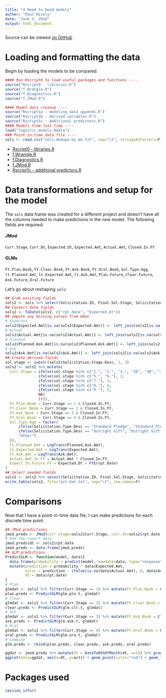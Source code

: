 ```yaml
---
title: "4 Head to head models"
author: "Paul Hively"
date: "June 3, 2016"
output: html_document
---
```


Source can be viewed [on GitHub](https://github.com/phively/gsb-sols-proj/blob/master/4%20Head%20to%20head%20models.Rmd)

# Loading and formatting the data

Begin by loading the models to be compared.

```r
#### Run Rscript0 to load useful packages and functions ----
source("Rscript0 - libraries.R")
source("f.Wrangle.R")
source("f.Diagnostics.R")
source("f.JMod.R")
```
```r
#### Model data cleanup ----
source("Rscript1a - modeling data appends.R")
source("Rscript1b - derived variables.R")
source("Rscript1c - additional predictors.R")
#### Models from last time ----
load("logistic.models.Rdata")
### Point-in-time data file ----
sols <- read.csv("sols.dedupe.by.mo.txt", sep="\t", stringsAsFactors=F)
```

* [Rscript0 - libraries.R](https://github.com/phively/gsb-sols-proj/blob/master/Rscript0%20-%20libraries.R)
* [f.Wrangle.R](https://github.com/phively/gsb-sols-proj/blob/master/f.Wrangle.R)
* [f.Diagnostics.R](https://github.com/phively/gsb-sols-proj/blob/master/f.Diagnostics.R)
* [f.JMod.R](https://github.com/phively/gsb-sols-proj/blob/master/f.JMod.R)
* [Rscript1c - additional predictors.R](https://github.com/phively/gsb-sols-proj/blob/master/Rscript1c%20-%20additional%2predictors.R)

# Data transformations and setup for the model

The `sols` data frame was created for a different project and doesn't have all the columns needed to make predictions in the new model. The following fields are required:

#### JMod
`Curr.Stage`, `Curr.Dt`, `Expected.Dt`, `Expected.Amt`, `Actual.Amt`, `Closed.In.FY`

#### GLMs
`FY.Plan.Book`, `FY.Clear.Book`, `FY.Ask.Book`, `FY.Oral.Book`, `Sol.Type.Agg`, `lt.Planned.Amt`, `lt.Expected.Amt`, `lt.Ask.Amt`, `Plan.Future`, `Clear.Future`, `Ask.Future`, `Oral.Future`

Let's go about reshaping `sols`:

```r
## Grab existing fields
sols2 <- sols %>% select(Solicitation.ID, Final.Sol.Stage, Solicitation.Stage.Desc, filename, rpt.date, Expected.Dt, Expected.Amt, Actual.Amt, Resolved.In.FY, Closed.In.FY, Solicitation.Type.Desc, Planned.Ask.Amt, Ask.Amt)
## Convert date fields
sols2 <- ToDate(sols2, c("rpt.date", "Expected.Dt"))
## Impute any missing values from mdat
# Expected
sols2$Expected.Amt[is.na(sols2$Expected.Amt)] <- left_join(sols2[is.na(sols2$Expected.Amt), c("Solicitation.ID", "Expected.Amt")], mdat[, c("Solicitation.ID", "Expected.Amt")], by="Solicitation.ID")[, 3]
# Actual
sols2$Actual.Amt[is.na(sols2$Actual.Amt)] <- left_join(sols2[is.na(sols2$Actual.Amt), c("Solicitation.ID", "Actual.Amt")], mdat[, c("Solicitation.ID", "Actual.Amt")], by="Solicitation.ID")[, 3]
# Planned
sols2$Planned.Ask.Amt[is.na(sols2$Planned.Ask.Amt)] <- left_join(sols2[is.na(sols2$Planned.Ask.Amt), c("Solicitation.ID", "Planned.Ask.Amt")], mdat[, c("Solicitation.ID", "Planned.Amt")], by="Solicitation.ID")[, 3]
# Ask
sols2$Ask.Amt[is.na(sols2$Ask.Amt)] <- left_join(sols2[is.na(sols2$Ask.Amt), c("Solicitation.ID", "Ask.Amt")], mdat[, c("Solicitation.ID", "Ask.Amt")], by="Solicitation.ID")[, 3]
## Create derived fields
sol.stage <- substr(sols2$Solicitation.Stage.Desc, 1, 2)
sols2 <- sols2 %>% mutate(
  Curr.Stage = ifelse(sol.stage %in% c("1.", "2.", "3.", "3A", "3B", "3C", "4."), 1,
               ifelse(sol.stage %in% c("5.", "6."), 2,
               ifelse(sol.stage %in% c("7."), 3,
               ifelse(sol.stage %in% c("8."), 4,
               ifelse(sol.stage %in% c("9."), 5,
               NA)
               )))),
  FY.Plan.Book = Curr.Stage == 1 & Closed.In.FY,
  FY.Clear.Book = Curr.Stage == 2 & Closed.In.FY,
  FY.Ask.Book = Curr.Stage == 3 & Closed.In.FY,
  FY.Oral.Book = Curr.Stage == 4 & Closed.In.FY,
  Sol.Type.Agg = factor(
	  ifelse(Solicitation.Type.Desc == "Standard Pledge", "Standard Pledge",
	  ifelse(Solicitation.Type.Desc == "Outright Gift", "Outright Gift",
	  "Other")
  )),
  lt.Planned.Amt = LogTrans(Planned.Ask.Amt),
  lt.Expected.Amt = LogTrans(Expected.Amt),
  lt.Ask.Amt = LogTrans(Ask.Amt),
  Actual.Amt.In.FY = Actual.Amt * Closed.In.FY,
  Expect.In.Future.FY = Expected.Dt > FYE(rpt.date)
)
## Select needed fields
sols2 <- sols2 %>% select(Solicitation.ID, Final.Sol.Stage, Solicitation.Stage.Desc, Curr.Stage, filename, rpt.date, Expected.Dt, Planned.Ask.Amt, Ask.Amt, Expected.Amt, Actual.Amt, Actual.Amt.In.FY, Closed.In.FY, Sol.Type.Agg, lt.Planned.Amt, lt.Expected.Amt, lt.Ask.Amt, Expected.Dt, Expect.In.Future.FY)
write.table(sols2, file="pit-dat.txt", sep="\t", row.names=F)
```

# Comparisons

Now that I have a point-in-time data file, I can make predictions for each discrete time point.

```r
## JMod predictions
jmod.preds <- JMod(curr.stage=sols2$Curr.Stage, curr.dt=sols2$rpt.date, expected.dt=sols2$Expected.Dt, expect.amt=sols2$Expected.Amt, act.amt=sols2$Actual.Amt, closed.in.fy=sols2$Closed.In.FY)
# Add the report date
jmod.preds$dt <- sols2$rpt.date
jmod.preds <- data.frame(jmod.preds)
## GLM predictions
PredictGLM <- function(model, data){
  data.frame(probability = predict(model, newdata=data, type="response")) %>%
  mutate(prediction = probability * data$Expected.Amt,
         error = prediction - ifelse(is.na(data$Actual.Amt), 0, data$Actual.Amt) * data$Closed.In.FY,
         dt = data$rpt.date)
}
# Plan
glmdat <- sols2 %>% filter(Curr.Stage == 1) %>% mutate(FY.Plan.Book = Closed.In.FY, Plan.Future = Expect.In.Future.FY)
plan.preds <- PredictGLM(glm.pln.t, glmdat)
# Clear
glmdat <- sols2 %>% filter(Curr.Stage == 2) %>% mutate(FY.Clear.Book = Closed.In.FY, Clear.Future = Expect.In.Future.FY)
clear.preds <- PredictGLM(glm.clr.t, glmdat)
# Ask
glmdat <- sols2 %>% filter(Curr.Stage == 3) %>% mutate(FY.Ask.Book = Closed.In.FY, Ask.Future = Expect.In.Future.FY)
ask.preds <- PredictGLM(glm.ask.t, glmdat)
# Oral
glmdat <- sols2 %>% filter(Curr.Stage == 4) %>% mutate(FY.Oral.Book = Closed.In.FY, Oral.Future = Expect.In.Future.FY)
oral.preds <- PredictGLM(glm.ora.t, glmdat)
# Combine
glm.preds <- rbind(plan.preds, clear.preds, ask.preds, oral.preds)
```

```r
ggdat <- jmod.preds %>% mutate(dt = DateToNthOfMonth(dt, n=1)) %>% group_by(dt) %>% summarise(pred = sum(prediction), act = sum(actual)) 
ggplot(data=ggdat, aes(x=dt, y=act)) + geom_point(color="red") + geom_line(color="red") + geom_point(aes(y=pred), color="blue")
```

# Packages used
```r
session_info()
```